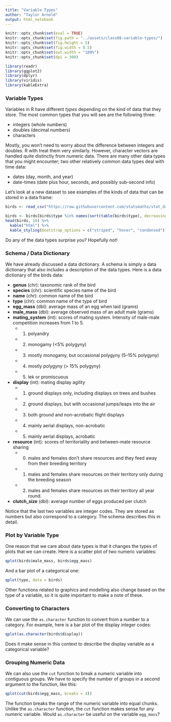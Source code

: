 ```yaml
---
title: "Variable Types"
author: "Taylor Arnold"
output: html_notebook
---
```


```r
knitr::opts_chunk$set(eval = TRUE)
knitr::opts_chunk$set(fig.path = "../assets/class08-variable-types/")
knitr::opts_chunk$set(fig.height = 5)
knitr::opts_chunk$set(fig.width = 8.5)
knitr::opts_chunk$set(out.width = "100%")
knitr::opts_chunk$set(dpi = 300)
```

```r
library(readr)
library(ggplot2)
library(dplyr)
library(viridis)
library(kableExtra)
```

### Variable Types

Variables in R have different *types* depending on the kind of
data that they store. The most common types that you will see
are the following three:

- integers (whole numbers)
- doubles (decimal numbers)
- characters

Mostly, you won't need to worry about the difference between
integers and doubles. R with treat them very similarly. However,
character vectors are handled quite distinctly from numeric
data. There are many other data types that you might encounter;
two other relatively common data types deal with time data:

- dates (day, month, and year)
- date-times (date plus hour, seconds, and possibly sub-second info)

Let's look at a new dataset to see examples of the kinds of data that
can be stored in a data frame:

```r
birds <- read_csv("https://raw.githubusercontent.com/statsmaths/stat_data/gh-pages/birds.csv")
```
```r
birds <- birds[birds$type %in% names(sort(table(birds$type), decreasing = TRUE))[1:15],]
head(birds, 10) %>%
  kable("html") %>%
  kable_styling(bootstrap_options = c("striped", "hover", "condensed"))
```

Do any of the data types surprise you? Hopefully not!

### Schema / Data Dictionary

We have already discussed a data dictionary. A schema is simply
a data dictionary that also includes a description of the data
types. Here is a data dictionary of the birds data:

- **genus** (chr): taxonomic rank of the bird
- **species** (chr): scientific species name of the bird
- **name** (chr): common name of the bird
- **type** (chr): common name of the type of bird
- **egg_mass** (dbl): average mass of an egg when laid (grams)
- **male_mass** (dbl): average observed mass of an adult male (grams)
- **mating_system** (int): scores of mating system. Intensity of male-male competition increases from 1 to 5.
    - (1) polyandry
    - (2) monogamy (<5% polygyny)
    - (3) mostly monogamy, but occasional polygyny (5–15% polygyny)
    - (4) mostly polygyny (> 15% polygyny)
    - (5) lek or promiscuous
- **display** (int): mating display agility
    - (1) ground displays only, including displays on trees and bushes
    - (2) ground displays, but with occasional jumps/leaps into the air
    - (3) both ground and non-acrobatic flight displays
    - (4) mainly aerial displays, non-acrobatic
    - (5) mainly aerial displays, acrobatic
- **resource** (int): scores of territoriality and between-mate resource sharing
    - (0) males and females don't share resources and they feed away from their breeding territory
    - (1) males and females share resources on their territory only during the breeding season
    - (2) males and females share resources on their territory all year round.
- **clutch_size** (dbl): average number of eggs produced per clutch

Notice that the last two variables are integer codes. They are
stored as numbers but also correspond to a category. The schema
describes this in detail.

### Plot by Variable Type

One reason that we care about data types is that it changes
the types of plots that we can create. Here is a scatter plot
of two numeric variables:

```r
qplot(birds$male_mass, birds$egg_mass)
```

And a bar plot of a categorical one:

```r
qplot(type, data = birds)
```

Other functions related to graphics and modelling also change
based on the type of a variable, so it is quite important to
make a note of these.

### Converting to Characters

We can use the `as.character` function to convert from a number
to a category. For example, here is a bar plot of the display
integer codes:

```r
qplot(as.character(birds$display))
```

Does it make sense in this context to describe the display variable
as a categorical variable?

### Grouping Numeric Data

We can also use the `cut` function to break a numeric variable into
contiguous groups. We have to specify the number of groups in a second
argument to the function, like this:

```r
qplot(cut(birds$egg_mass, breaks = 4))
```

The function breaks the range of the numeric variable into equal chunks.
Unlike the `as.character` function, the `cut` function makes sense for
any numeric variable. Would `as.character` be useful on the variable
`egg_mass`?



